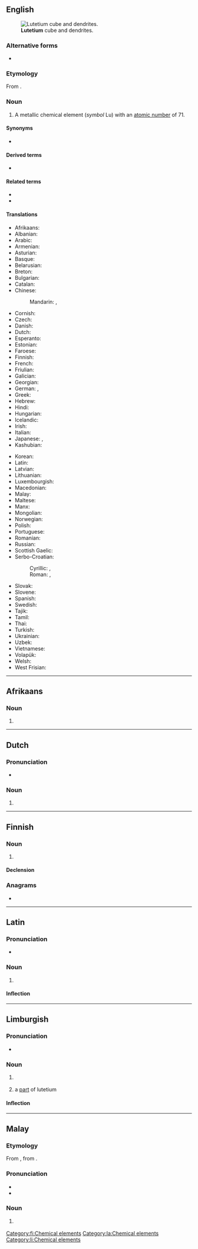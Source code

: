 {{also|Lutetium|lutétium}}
==English==
{{elements|Lu|ytterbium|Yb|hafnium|Hf}}
[[File:Lutetium sublimed dendritic and 1cm3 cube.jpg|thumb|'''Lutetium''' cube and dendrites.]]

===Alternative forms===
* {{l|en|lutecium}} {{qualifier|no longer used after 1949, when '''lutetium''' was made the official spelling}}

===Etymology===
From {{etyl|la|en}} {{m|la|Lutetia||[[Paris]], the capital of France}}.

===Noun===
{{en-noun|-}}
{{wikipedia}}

# A metallic chemical element (''symbol'' Lu) with an [[atomic number]] of 71.

====Synonyms====
* {{l|en|cassiopeium}} {{qualifier|name proposed by {{w|Carl Auer von Welsbach|Baron Carl Auer von Welsbach}}, one of the discoverers of lutetium, but rejected}}

====Derived terms====
* {{l|en|lutetium oxide}}

====Related terms====
* {{l|en|cassiopeium}}
* {{l|en|Lutetian}}

====Translations====
{{trans-top|chemical element with atomic number of 71}}
* Afrikaans: {{t|af|lutetium}}
* Albanian: {{t|sq|lutec}}
* Arabic: {{t|ar|لُوتِيتْيُوم|m|tr=lutityum}}
* Armenian: {{t|hy|լուտեցիում}}
* Asturian: {{t|ast|luteciu|m}}
* Basque: {{t|eu|lutezioa}}
* Belarusian: {{t|be|лютэцый|m|tr=ljutétsyj}}
* Breton: {{t|br|lutesiom}}
* Bulgarian: {{t|bg|лутеций|m|tr=lutétsij}}
* Catalan: {{t+|ca|luteci|m}}
* Chinese:
*: Mandarin: {{t+|cmn|镥}}, {{t+|cmn|鎦|tr=lǔ}}
* Cornish: {{t|kw|lutetyum}}
* Czech: {{t+|cs|lutecium}}
* Danish: {{t+|da|lutetium}}
* Dutch: {{t+|nl|lutetium|n}}
* Esperanto: {{t+|eo|lutecio}}
* Estonian: {{t+|et|luteetsium}}
* Faroese: {{t|fo|lutetium}}
* Finnish: {{t+|fi|lutetium}}
* French: {{t+|fr|lutécium|m}}
* Friulian: {{t|fur|lutezi}}
* Galician: {{t+|gl|lutecio|m}}
* Georgian: {{t|ka|ლუტეციუმი|sc=Geor}}
* German: {{t+|de|Lutetium|n}}, {{t|de|Cassiopeium|n}} {{qualifier|obsolete}}
* Greek: {{t|el|λουτέτσιο|n}}
* Hebrew: {{t+|he|לוטטיום|tr=lutetyum}}
* Hindi: {{t|hi|निर्वर्णला|tr=nirvarnalaa|sc=Deva}}
* Hungarian: {{t+|hu|lutécium}}
* Icelandic: {{t|is|lútesín}}
* Irish: {{t|ga|lúitéitiam}}
* Italian: {{t+|it|lutezio|m}}
* Japanese: {{t+|ja|ルテチウム|tr=rutechiumu}}, {{t|ja|鎦|sc=Jpan}}
* Kashubian: {{t|csb|lutet}}
{{trans-mid}}
* Korean: {{t+|ko|루테튬}}
* Latin: {{t+|la|lutetium}}
* Latvian: {{t|lv|lutēcijs|m}}
* Lithuanian: {{t+|lt|lutecis|m}}
* Luxembourgish: {{t|lb|Lutetium}}
* Macedonian: {{t|mk|лутециум|tr=lutétsium|m}}
* Malay: {{t|ms|lutetium}}
* Maltese: {{t|mt|lutizjum}}
* Manx: {{t|gv|lootaiçhum}}
* Mongolian: {{t|mn|лйутеци}}
* Norwegian: {{t|no|lutetium}}
* Polish: {{t+|pl|lutet|m}}
* Portuguese: {{t+|pt|lutécio|m}}
* Romanian: {{t+|ro|lutețiu|n}}
* Russian: {{t+|ru|люте́ций|m}}
* Scottish Gaelic: {{t|gd|luitèitiam}}
* Serbo-Croatian:
*: Cyrillic: {{t|sh|лутециj|m}}, {{t|sh|лутециjум|m}}
*: Roman: {{t+|sh|lutecij|m}}, {{t|sh|lutecijum|m}}
* Slovak: {{t|sk|lutecium}}
* Slovene: {{t+|sl|lutecij}}
* Spanish: {{t+|es|lutecio|m}}
* Swedish: {{t+|sv|lutetium}}
* Tajik: {{t|tg|lyuteci'}}
* Tamil: {{t|ta|மிளிரியம்}}
* Thai: {{t|th|ลูทีเชียม|tr=lūthīchiam}}
* Turkish: {{t+|tr|lütesyum}}
* Ukrainian: {{t|uk|лютецiй|tr=ljutétsij|m}}
* Uzbek: {{t|uz|лютеций|tr=lyutetsiy}}
* Vietnamese: {{t|vi|Luteti}}
* Volapük: {{t+|vo|lutetin}}
* Welsh: {{t+|cy|lwtetiwm}}
* West Frisian: {{t|fy|lutetium}}
{{trans-bottom}}

----

==Afrikaans==
{{elements|Lu|ytterbium|Yb|hafnium|Hf|lang=af}}

===Noun===
{{af-noun|-}}

# {{l|en|lutetium}}

----

==Dutch==
{{wikipedia|lang=nl}}
{{elements|Lu|ytterbium|Yb|hafnium|Hf|lang=nl}}

===Pronunciation===
* {{audio|Nl-lutetium.ogg|Audio|lang=nl}}

===Noun===
{{nl-noun|n|-|-}}

# {{l|en|lutetium}}

----

==Finnish==
{{wikipedia|lang=fi}}

===Noun===
{{fi-noun}}

# {{l|en|lutetium}}

====Declension====
{{fi-decl-risti|lutetium|||a|i=0}}

===Anagrams===
* {{l|fi|lumettui}}

[[Category:fi:Chemical elements]]

----

==Latin==
{{wikipedia|lang=la}}

===Pronunciation===
* {{la-IPA|lutetium}}

===Noun===
{{la-noun|lutetium|lutetiī|n|second}}

# {{l|en|lutetium}}

====Inflection====
{{la-decl-2nd-N|luteti}}

[[Category:la:Chemical elements]]

----

==Limburgish==

===Pronunciation===
* {{IPA|[ly˧ˈteː˨ʃɔ˧m]|lang=li}}

===Noun===
{{li-noun|g=n}}

# {{lb|li|uncountable}} {{l|en|lutetium}}
# a [[part]] of lutetium

====Inflection====
{{li-decl-noun-um|luteti}}

[[Category:li:Chemical elements]]

----

==Malay==
{{wikipedia|lang=ms}}
{{elements|Lu|iterbium|Yb|hafnium|Hf|lang=ms}}

===Etymology===
From {{etyl|en|ms}} {{m|en|lutetium}}, from {{etyl|la|ms}} {{m|la|Lutetia}}.

===Pronunciation===
* {{IPA|[lutetiom]|[lutetiəm]|[lutiʃəm]|lang=ms}}
* {{rhymes|iom|jom|om|lang=ms}}

===Noun===
{{head|ms|noun}}

# {{l|en|lutetium}} {{gloss|chemical element}}